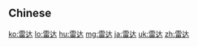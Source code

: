 {{also|雷達}}
==Chinese==
{{zh-see|雷達}}

[[ko:雷达]]
[[lo:雷达]]
[[hu:雷达]]
[[mg:雷达]]
[[ja:雷达]]
[[uk:雷达]]
[[zh:雷达]]